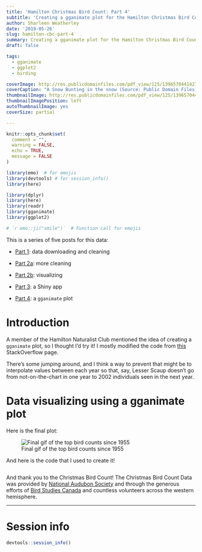 ```yaml
---
title: 'Hamilton Christmas Bird Count: Part 4'
subtitle: 'Creating a gganimate plot for the Hamilton Christmas Bird Count data'
author: Sharleen Weatherley
date: '2019-05-26'
slug: hamilton-cbc-part-4
summary: Creating a gganimate plot for the Hamilton Christmas Bird Count data.
draft: false

tags:
  - gganimate
  - ggplot2
  - birding

coverImage: http://res.publicdomainfiles.com/pdf_view/125/13965704414279.jpg
coverCaption: "A Snow Bunting in the snow (Source: Public Domain Files)"
thumbnailImage: http://res.publicdomainfiles.com/pdf_view/125/13965704414279.jpg
thumbnailImagePosition: left
autoThumbnailImage: yes
coverSize: partial

---
```



```r

knitr::opts_chunk$set(
  comment = "",
  warning = FALSE,
  echo = TRUE,
  message = FALSE
)

library(emo)  # for emojis
library(devtools) # for session_info()
library(here)

library(dplyr)
library(here)
library(readr)
library(gganimate)
library(ggplot2)

# `r emo::ji("smile")`  # Function call for emojis
```

<div class="well alert alert-info" role="alert">
  <span class="fa fa-info-circle"></span> This is a series of five posts for this data:

- [Part 1](/2019/01/07/hamilton-cbc-part-1/): data downloading and cleaning

- [Part 2a](/2019/02/23/hamilton-cbc-part-2a/): more cleaning

- [Part 2b](/2019/02/24/hamilton-cbc-part-2b/): visualizing

- [Part 3](/2019/03/24/hamilton-cbc-part-3/): a Shiny app

- [Part 4](/2019/05/26/hamilton-cbc-part-4/): a `gganimate` plot
</div>
# Introduction

A member of the Hamilton Naturalist Club mentioned the idea of creating a `gganimate` plot, so I thought I'd try it! I mostly modified the code from [this](https://stackoverflow.com/questions/53162821/animated-sorted-bar-chart-with-bars-overtaking-each-other) StackOverflow page.

There's some jumping around, and I think a way to prevent that might be to interpolate values between each year so that, say, Lesser Scaup doesn't go from not-on-the-chart in one year to 2002 individuals seen in the next year.

# Data visualizing using a gganimate plot

Here is the final plot:

![Final gif of the top bird counts since 1955](/img/gifimage.gif)

And here is the code that I used to create it!


```r

```

And thank you to the Christmas Bird Count! The Christmas Bird Count Data was provided by [National Audubon Society](www.christmasbirdcount.org) and through the generous efforts of [Bird Studies Canada](www.bsc-eoc.org) and countless volunteers across the western hemisphere.

<hr>

# Session info

```r

devtools::session_info()

```

